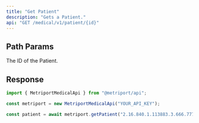 ```yaml
---
title: "Get Patient"
description: "Gets a Patient."
api: "GET /medical/v1/patient/{id}"
---
```


## Path Params

<ParamField path="id" type="string" required>
  The ID of the Patient.
</ParamField>

## Response

<Snippet file="patient-response.mdx" />

<ResponseExample>

```javascript Metriport SDK
import { MetriportMedicalApi } from "@metriport/api";

const metriport = new MetriportMedicalApi("YOUR_API_KEY");

const patient = await metriport.getPatient("2.16.840.1.113883.3.666.777");
```

</ResponseExample>

<Snippet file="patient-response-json.mdx" />
